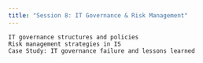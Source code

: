```yaml
---
title: "Session 8: IT Governance & Risk Management"
---
```


    IT governance structures and policies
    Risk management strategies in IS
    Case Study: IT governance failure and lessons learned